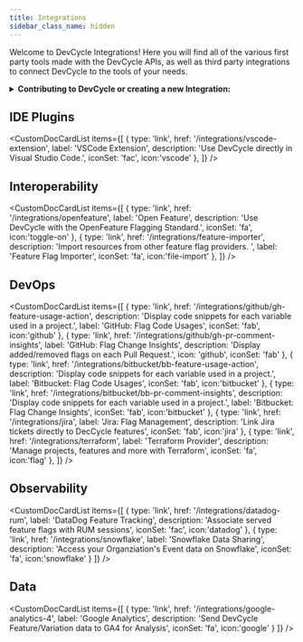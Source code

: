```yaml
---
title: Integrations
sidebar_class_name: hidden
---
```


Welcome to DevCycle Integrations! Here you will find all of the various first party tools made with the
DevCycle APIs, as well as third party integrations to connect DevCycle to the tools of your needs.

<details>
  <summary>
 <b><i className="fas fa-arrows-alt"></i> Contributing to DevCycle or creating a new Integration:</b>
  </summary>
  <div>
    <p>
    If you would like to contribute to an existing integration or tool, all of DevCycle's tools and integrations  are <a href="https://github.com/devcycleHQ">open source on the DevCycle github repository.</a>
</p>
<p>
 Further, if you'd like to create a new tool or integration, a great starting point is <a href="/management-api/">DevCycle's Management API</a> which allows you to modify and interact with features and more within a devcycle project, as well as the <a href="/bucketing-api/">DevCycle Bucketing API</a>  which is used to give users features and variables (as used within the DevCycle SDKs!)
  </p>
  </div>
</details>

## IDE Plugins
<CustomDocCardList items={[
  {
    type: 'link',
    href: '/integrations/vscode-extension',
    label: 'VSCode Extension',
    description: 'Use DevCycle directly in Visual Studio Code.',
    iconSet: 'fac',
    icon:'vscode'
  },
]} />


## Interoperability
<CustomDocCardList items={[
  {
    type: 'link',
    href: '/integrations/openfeature',
    label: 'Open Feature',
    description: 'Use DevCycle with the OpenFeature Flagging Standard.',
    iconSet: 'fa',
icon:'toggle-on'
  },
  {
    type: 'link',
    href: '/integrations/feature-importer',
    description: 'Import resources from other feature flag providers. ',
    label: 'Feature Flag Importer',
        iconSet: 'fa',
icon:'file-import'
  },
]} />

## DevOps
<CustomDocCardList items={[
  {
    type: 'link',
    href: '/integrations/github/gh-feature-usage-action',
    description: 'Display code snippets for each variable used in a project.',
    label: 'GitHub: Flag Code Usages',
        iconSet: 'fab',
icon:'github'
  },
  {
    type: 'link',
    href: '/integrations/github/gh-pr-comment-insights',
    label: 'GitHub: Flag Change Insights',
      description: 'Display added/removed flags on each Pull Request.',
    icon: 'github',
    iconSet: 'fab'
  },
  {
    type: 'link',
    href: '/integrations/bitbucket/bb-feature-usage-action',
     description: 'Display code snippets for each variable used in a project.',
    label: 'Bitbucket: Flag Code Usages',
        iconSet: 'fab',
icon:'bitbucket'
  },
    {
    type: 'link',
    href: '/integrations/bitbucket/bb-pr-comment-insights',
     description: 'Display code snippets for each variable used in a project.',
    label: 'Bitbucket: Flag Change Insights',
        iconSet: 'fab',
icon:'bitbucket'
  },
  {
    type: 'link',
    href: '/integrations/jira',
    label: 'Jira: Flag Management',
    description: 'Link Jira tickets directly to DecCycle features',
        iconSet: 'fab',
icon:'jira'
  },
  {
    type: 'link',
    href: '/integrations/terraform',
    label: 'Terraform Provider',
    description: 'Manage projects, features and more with Terraform',
        iconSet: 'fa',
icon:'flag'
  },
]} />

## Observability
<CustomDocCardList items={[
  {
    type: 'link',
    href: '/integrations/datadog-rum',
    label: 'DataDog Feature Tracking',
    description: 'Associate served feature flags with RUM sessions',
    iconSet: 'fac',
    icon:'datadog'
  },
  {
    type: 'link',
    href: '/integrations/snowflake',
    label: 'Snowflake Data Sharing',
    description: 'Access your Organziation\'s Event data on Snowflake',
    iconSet: 'fa',
    icon:'snowflake'
  }
]} />

## Data
<CustomDocCardList items={[
  {
    type: 'link',
    href: '/integrations/google-analytics-4',
    label: 'Google Analytics',
    description: 'Send DevCycle Feature/Variation data to GA4 for Analysis',
    iconSet: 'fa',
    icon:'google'
  }
]} />
